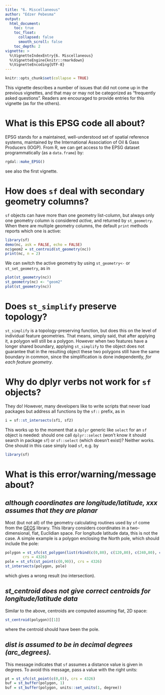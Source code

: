```yaml
---
title: "6. Miscellaneous"
author: "Edzer Pebesma"
output:
  html_document:
    toc: true
    toc_float:
      collapsed: false
      smooth_scroll: false
    toc_depth: 2
vignette: >
  %\VignetteIndexEntry{6. Miscellaneous}
  %\VignetteEngine{knitr::rmarkdown}
  %\VignetteEncoding{UTF-8}
---
```


```r
knitr::opts_chunk$set(collapse = TRUE)
```
This vignette describes a number of issues that did not come up in
the previous vignettes, and that may or may not be categorized as
"frequently asked questions". Readers are encouraged to provide
entries for this vignette (as for the others).

# What is this EPSG code all about?

EPSG stands for a maintained, well-understood set of spatial
reference systems, maintained by the International Association of
Oil \& Gass Producers (IOGP).
From R, we can get access to the EPSG
dataset programmatically (as a `data.frame`) by:
```r
rgdal::make_EPSG()
```

see also the first vignette.

# How does `sf` deal with secondary geometry columns?

`sf` objects can have more than one geometry list-column,
but always only one geometry column is considered _active_,
and returned by `st_geometry`.  When there are multiple
geometry columns, the default `print` methods reports which
one is active:
```r
library(sf)
demo(nc, ask = FALSE, echo = FALSE)
nc$geom2 = st_centroid(st_geometry(nc))
print(nc, n = 2)
```

We can switch the active geometry by using `st_geometry<-` or `st_set_geometry`, as in 
```r
plot(st_geometry(nc))
st_geometry(nc) <- "geom2"
plot(st_geometry(nc))
```

# Does `st_simplify` preserve topology?

`st_simplify` is a topology-preserving function, but does this on the
level of individual feature geometries. That means, simply said, that
after applying it, a polygon will still be a polygon. However when
two features have a longer shared boundary, applying `st_simplify`
to the object does not guarantee that in the resulting object these
two polygons still have the same boundary in common, since the
simplification is done independently, _for each feature geometry_.

# Why do dplyr verbs not work for `sf` objects?

They do! However, many developers like to write scripts that never
load packages but address all functions by the `sf::` prefix, as in
```r
i = sf::st_intersects(sf1, sf2)
```

This works up to the moment that a `dplyr` generic like `select` for an `sf` object
is needed: should one call `dplyr::select` (won't know it should search
in package `sf`) or `sf::select` (which doesn't exist)? Neither works.
One should in this case simply load `sf`, e.g. by
```r
library(sf)
```

# What is this error/warning/message about?

## _although coordinates are longitude/latitude, xxx assumes that they are planar_

Most (but not all) of the geometry calculating routines used by `sf` come from the [GEOS](https://trac.osgeo.org/geos/) library. This library considers coordinates in a two-dimensional, flat, Euclidian space. For longitude latitude data, this is not the case. A simple example is a polygon enclosing the North pole, which should include the pole:
```r
polygon = st_sfc(st_polygon(list(rbind(c(0,80), c(120,80), c(240,80), c(0,80)))), 
		crs = 4326)
pole = st_sfc(st_point(c(0,90)), crs = 4326)
st_intersects(polygon, pole)
```

which gives a wrong result (no intersection).

## _st\_centroid does not give correct centroids for longitude/latitude data_

Similar to the above, centroids are computed assuming flat, 2D space:
```r
st_centroid(polygon)[[1]]
```

where the centroid should have been the pole.

## _dist is assumed to be in decimal degrees (arc\_degrees)._

This message indicates that `sf` assumes a distance value is given in degrees. To avoid this message, pass a value with the right units:
```r
pt = st_sfc(st_point(c(0,0)), crs = 4326)
buf = st_buffer(polygon, 1)
buf = st_buffer(polygon, units::set_units(1, degree))
```

